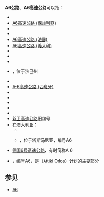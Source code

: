 {{相同编号道路索引}}
'''A6公路'''、'''A6高速公路'''可以指：
*{{link-de|A6高速公路 (奥地利)|Nordost Autobahn}}
*[[A6高速公路_(保加利亞)|A6高速公路 (保加利亞)]]
*{{link-hr|A6高速公路 (克罗地亚)|Autocesta A6}}
*{{link-el|A6高速公路 (塞浦路斯)|Αυτοκινητόδρομος 6 (Κύπρος)}}
*[[A6高速公路_(法国)|A6高速公路 (法国)]]
*[[A6高速公路_(義大利)|A6高速公路 (義大利)]]
*{{link-de|A6高速公路 (哈萨克斯坦)|A6 (Kasachstan)}}
*{{link-lv|A6公路 (拉脱维亚)|Autoceļš A6 (Latvija)}}
*{{link-lt|A6公路 (立陶宛)|Magistralinis kelias A6 (Lietuva)}}
*{{link-en|A6公路 (马来西亚)|A6 road (Malaysia)}}，位于沙巴州
*{{link-nl|A6高速公路 (荷兰)|Rijksweg 6}}
*[[A-6高速公路_(西班牙)|A-6高速公路 (西班牙)]]
*{{link-es|A6高速公路 (埃斯特雷马杜拉)|EX-A6}}
*{{link-ta|A6公路 (斯里兰卡)|ஏ-6 நெடுஞ்சாலை (இலங்கை)}}
*{{link-de|A6高速公路 (瑞士)|Autobahn 6 (Schweiz)}}
*{{link-en|A6公路 (英格兰)|A6 road (England)}}
*{{link-en|A6公路 (北爱尔兰)|A6 road (Northern Ireland)}}
*[[新卫高速公路|新卫高速公路]]旧编号
*在澳大利亚：
**{{link-en|A6公路 (悉尼)|A6 (Sydney)}}
**{{link-en|休恩公路|Huon Highway}}，位于塔斯马尼亚，编号A6
*[[德国6号高速公路|德国6号高速公路]]，有时简称A 6
*{{link-en|希腊6号高速公路|Motorway 6 (Greece)}}，编号A6，是{{link-el|新环城高速公路|Αττική Οδός}}（Attiki Odos）计划的主要部分

==参见==
*[[A6|A6]]

{{Roadindex}}